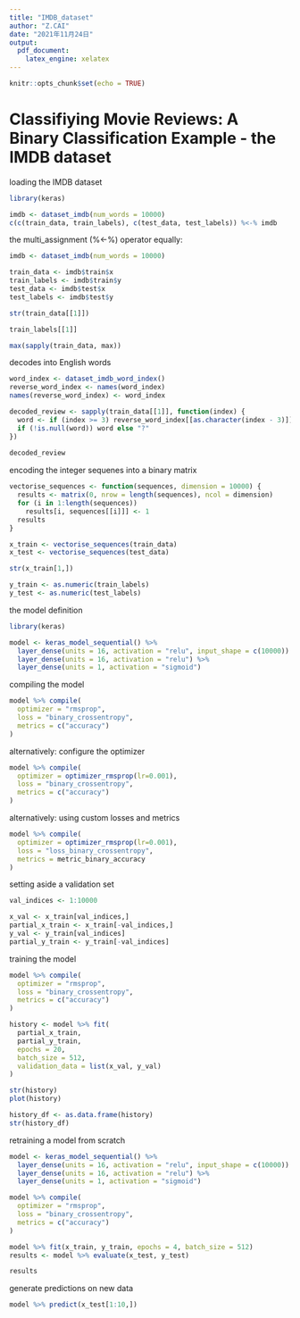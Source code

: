 ---
title: "IMDB_dataset"
author: "Z.CAI"
date: "2021年11月24日"
output:
  pdf_document:
    latex_engine: xelatex
---

```{r setup, include=FALSE}
knitr::opts_chunk$set(echo = TRUE)
```

# Classifiying Movie Reviews: A Binary Classification Example - the IMDB dataset 

loading the IMDB dataset
```{r}
library(keras)

imdb <- dataset_imdb(num_words = 10000)
c(c(train_data, train_labels), c(test_data, test_labels)) %<-% imdb
```
the multi_assignment (%<-%) operator equally: 

```{r}
imdb <- dataset_imdb(num_words = 10000)

train_data <- imdb$train$x 
train_labels <- imdb$train$y 
test_data <- imdb$test$x 
test_labels <- imdb$test$y

```


```{r}
str(train_data[[1]])

train_labels[[1]]
```

```{r}
max(sapply(train_data, max))
```

decodes into English words

```{r}
word_index <- dataset_imdb_word_index()
reverse_word_index <- names(word_index)
names(reverse_word_index) <- word_index

decoded_review <- sapply(train_data[[1]], function(index) {
  word <- if (index >= 3) reverse_word_index[[as.character(index - 3)]]
  if (!is.null(word)) word else "?" 
})
   
decoded_review
```


encoding the integer sequenes into a binary matrix 

```{r}
vectorise_sequences <- function(sequences, dimension = 10000) {
  results <- matrix(0, nrow = length(sequences), ncol = dimension) 
  for (i in 1:length(sequences))
    results[i, sequences[[i]]] <- 1 
  results
}

x_train <- vectorise_sequences(train_data) 
x_test <- vectorise_sequences(test_data)
```

```{r}
str(x_train[1,])
```

```{r}
y_train <- as.numeric(train_labels)
y_test <- as.numeric(test_labels)
```

the model definition 

```{r}
library(keras)

model <- keras_model_sequential() %>%
  layer_dense(units = 16, activation = "relu", input_shape = c(10000)) %>%
  layer_dense(units = 16, activation = "relu") %>%
  layer_dense(units = 1, activation = "sigmoid")
```
compiling the model 
```{r}
model %>% compile(
  optimizer = "rmsprop",
  loss = "binary_crossentropy",
  metrics = c("accuracy")
)
```

alternatively: configure the optimizer
```{r}
model %>% compile(
  optimizer = optimizer_rmsprop(lr=0.001),
  loss = "binary_crossentropy",
  metrics = c("accuracy")
)
```

alternatively: using custom losses and metrics

```{r}
model %>% compile(
  optimizer = optimizer_rmsprop(lr=0.001),
  loss = "loss_binary_crossentropy",
  metrics = metric_binary_accuracy
)
```

setting aside a validation set

```{r}
val_indices <- 1:10000

x_val <- x_train[val_indices,]
partial_x_train <- x_train[-val_indices,]
y_val <- y_train[val_indices] 
partial_y_train <- y_train[-val_indices]
```

training the model

```{r}
model %>% compile(
  optimizer = "rmsprop",
  loss = "binary_crossentropy",
  metrics = c("accuracy")
)

history <- model %>% fit(
  partial_x_train,
  partial_y_train,
  epochs = 20,
  batch_size = 512,
  validation_data = list(x_val, y_val)
)
```
```{r}
str(history)
plot(history)

history_df <- as.data.frame(history)
str(history_df)
```
retraining a model from scratch

```{r}
model <- keras_model_sequential() %>%
  layer_dense(units = 16, activation = "relu", input_shape = c(10000)) %>%
  layer_dense(units = 16, activation = "relu") %>%
  layer_dense(units = 1, activation = "sigmoid")

model %>% compile(
  optimizer = "rmsprop",
  loss = "binary_crossentropy",
  metrics = c("accuracy")
)

model %>% fit(x_train, y_train, epochs = 4, batch_size = 512)
results <- model %>% evaluate(x_test, y_test)

results
```
generate predictions on new data

```{r}
model %>% predict(x_test[1:10,])
```
